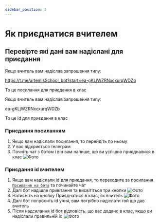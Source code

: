 ---
sidebar_position: 3
---

# Як приєднатися вчителем

## Перевірте які дані вам надіслані для приєдання

Якщо вчитель вам надіслав запрошення типу:

https://t.me/artemisSchool_bot?start=ea-gKLjWZRNxcxurqWDZb

То це посилання для приєдання в клас


Якщо вчитель вам надіслав запрошення типу:

ea-gKLjWZRNxcxurqWDZb

То це id для приєдання в клас

### Приєдання посиланням

1. Якщо вам надіслали посилання, то перейдіть по ньому
2. У вас відкриється телеграм
3. Почніть чат з ботом і він вам напише, що ви успішно приєдналися в клас
![Фото](/img/image4.png "Фото")

### Приєдання id вчителем

1. Якщо вам надіслали id для приєдання, то переходите за посилання [`Посилання на бота`](https://t.me/artemisSchool_bot) та починайте чат
2. Далі бот надішле привітання та висвітіться три кнопки 
![Фото](/img/image1.jpg "Фото")
3. Натисніть на кнопку Приєднатися в клас, як вчитель
![Фото](/img/image1.jpg "Фото")
4. Далі бот попросить id учня, вам потрібно надіслати той що дав вчитель
5. Після надсилання id бот відповість, що вас додано в клас, якщо ви надіслали правильній id
![Фото](/img/image5.png "Фото")